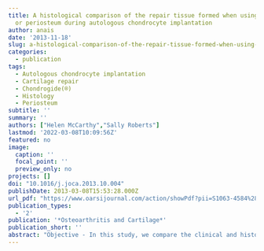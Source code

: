 ```yaml
---
title: A histological comparison of the repair tissue formed when using either Chondrogide(®)
  or periosteum during autologous chondrocyte implantation
author: anais
date: '2013-11-18'
slug: a-histological-comparison-of-the-repair-tissue-formed-when-using-either-chondrogide-or-periosteum-during-autologous-chondrocyte-implantation
categories:
  - publication
tags:
  - Autologous chondrocyte implantation
  - Cartilage repair
  - Chondrogide(®)
  - Histology
  - Periosteum
subtitle: ''
summary: ''
authors: ["Helen McCarthy","Sally Roberts"]
lastmod: '2022-03-08T10:09:56Z'
featured: no
image:
  caption: ''
  focal_point: ''
  preview_only: no
projects: []
doi: "10.1016/j.joca.2013.10.004"
publishDate: 2013-03-08T15:53:28.000Z
url_pdf: "https://www.oarsijournal.com/action/showPdf?pii=S1063-4584%2813%2900976-X"
publication_types:
  - '2'
publication: '*Osteoarthritis and Cartilage*'
publication_short: ''
abstract: "Objective - In this study, we compare the clinical and histological outcome between periosteum and Chondrogide(®) during autologous chondrocyte implantation (ACI). Method - This study consisted of 88 patients having received ACI in the knee; 33 treated with Chondrogide(®) (ACI-C) and 55 with periosteum (ACI-P). Post-operative biopsies were taken at a mean of 16.6 ± 8 months (range 7-37 months) and 19 ± 18.4 months (range 4-114) for ACI-C and ACI-P respectively. Histological assessment was performed using the ICRS II and OsScore scoring systems. The immunolocalisation of elastin and collagen types I and II was analysed using specific antibodies. Lysholm scores, a measure of knee function, were obtained pre- and post-operatively at the time of biopsy and annually thereafter. Results - Compared with ACI-P, the repair tissue formed from patients treated with ACI-C demonstrated a significantly higher score for cellular morphology (ICRS II score), significantly better surface morphology from medial femoral condyle treated defects (ICRS II score) and a significantly higher proportion of hyaline cartilage formation (OsScore). Elastin fibres were present in both ACI-C and ACI-P samples, although their presence was very variable in quantity, distribution, orientation, thickness and length. Patients treated with ACI-C demonstrated significantly more collagen type II immunolocalisation compared with ACI-P. Both groups exhibited a significant increase in Lysholm score post-ACI. Conclusions - This study demonstrates a significantly better quality of repair tissue formed with ACI-C compared with ACI-P. Hence Chondrogide(®) is perhaps a better alternative to periosteum during ACI."
---
```


